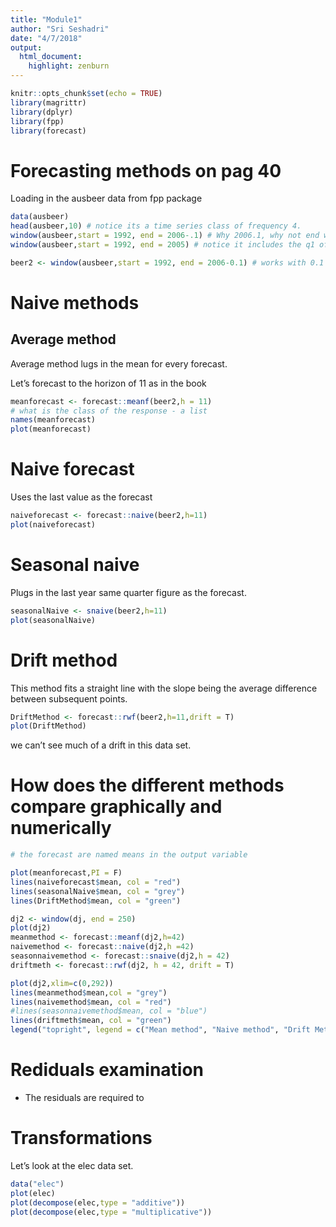 ```yaml
---
title: "Module1"
author: "Sri Seshadri"
date: "4/7/2018"
output: 
  html_document:
    highlight: zenburn
---
```


```r
knitr::opts_chunk$set(echo = TRUE)
library(magrittr)
library(dplyr)
library(fpp)
library(forecast)
```


# Forecasting methods on pag 40

Loading in the ausbeer data from fpp package

```r
data(ausbeer)
head(ausbeer,10) # notice its a time series class of frequency 4.
window(ausbeer,start = 1992, end = 2006-.1) # Why 2006.1, why not end with 2005?; try it!!
window(ausbeer,start = 1992, end = 2005) # notice it includes the q1 of 2005

beer2 <- window(ausbeer,start = 1992, end = 2006-0.1) # works with 0.1 as well :) 
```

# Naive methods

## Average method

Average method lugs in the mean for every forecast.

Let's forecast to the horizon of 11 as in the book

```r
meanforecast <- forecast::meanf(beer2,h = 11)
# what is the class of the response - a list
names(meanforecast)
plot(meanforecast)
```

# Naive forecast

Uses the last value as the forecast

```r
naiveforecast <- forecast::naive(beer2,h=11)
plot(naiveforecast)
```

# Seasonal naive

Plugs in the last year same quarter figure as the forecast.

```r
seasonalNaive <- snaive(beer2,h=11)
plot(seasonalNaive)
```

# Drift method

This method fits a straight line with the slope being the average difference between subsequent points. 

```r
DriftMethod <- forecast::rwf(beer2,h=11,drift = T)
plot(DriftMethod)
```

we can't see much of a drift in this data set.

# How does the different methods compare graphically and numerically

```r
# the forecast are named means in the output variable

plot(meanforecast,PI = F)
lines(naiveforecast$mean, col = "red")
lines(seasonalNaive$mean, col = "grey")
lines(DriftMethod$mean, col = "green")
```


```r
dj2 <- window(dj, end = 250)
plot(dj2)
meanmethod <- forecast::meanf(dj2,h=42)
naivemethod <- forecast::naive(dj2,h =42)
seasonnaivemethod <- forecast::snaive(dj2,h = 42)
driftmeth <- forecast::rwf(dj2, h = 42, drift = T)

plot(dj2,xlim=c(0,292))
lines(meanmethod$mean,col = "grey")
lines(naivemethod$mean, col = "red")
#lines(seasonnaivemethod$mean, col = "blue")
lines(driftmeth$mean, col = "green")
legend("topright", legend = c("Mean method", "Naive method", "Drift Method"), col = c("grey","red","green"), lty = 1,cex = 0.5)

```

# Rediduals examination

  * The residuals are required to 

# Transformations

Let's look at the elec data set.

```r
data("elec")
plot(elec)
plot(decompose(elec,type = "additive"))
plot(decompose(elec,type = "multiplicative"))
```

